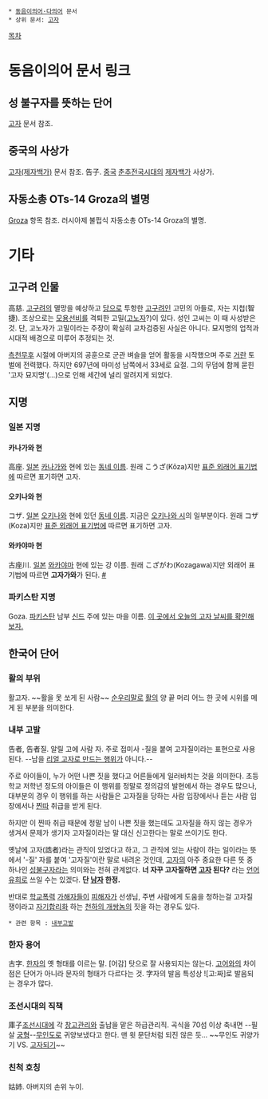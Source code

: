  * [[동음이의어·다의어]] 문서
 * 상위 문서: [[고자]]

[[목차]]
= 동음이의어 문서 링크 =
== 성 불구자를 뜻하는 단어 ==
[[고자]] 문서 참조.
== 중국의 사상가 ==
[[고자(제자백가)]] 문서 참조. 告子. [[중국]] [[춘추전국시대]]의 [[제자백가]] 사상가.
== 자동소총 OTs-14 Groza의 별명 ==
[[Groza]] 항목 참조. 러시아제 불펍식 자동소총 OTs-14 Groza의 별명.

= 기타 =
== 고구려 인물 ==
高慈. [[고구려]]의 멸망을 예상하고 [[당]]으로 투항한 [[고구려]]인 고민의 아들로, 자는 지첩(智捷). 조상으로는 [[모용선비]]를 격퇴한 고밀([[고노자]]?)이 있다. 성인 고씨는 이 때 사성받은 것. 단, 고노자가 고밀이라는 주장이 확실히 교차검증된 사실은 아니다. 묘지명의 업적과 시대적 배경으로 미루어 추정되는 것.

[[측천무후]] 시절에 아버지의 공훈으로 군관 벼슬을 얻어 활동을 시작했으며 주로 [[거란]] 토벌에 전력했다. 하지만 697년에 마미성 남쪽에서 33세로 요절. 그의 무덤에 함께 묻힌 '고자 묘지명'(…)으로 인해 세간에 널리 알려지게 되었다.

== 지명 ==
=== 일본 지명 ===
==== 카나가와 현 ====
高座. [[일본]] [[카나가와]] 현에 있는 [http://ko.wikipedia.org/wiki/%EA%B3%A0%EC%9E%90_%EA%B5%B0 동네 이름]. 원래 こうざ(Kōza)지만 [[외래어 표기법/일본어|표준 외래어 표기법]]에 따르면 표기하면 고자.

==== 오키나와 현 ====
コザ. [[일본]] [[오키나와]] 현에 있던 [http://ja.wikipedia.org/wiki/%E3%82%B3%E3%82%B6%E5%B8%82 동네 이름]. 지금은 [http://ko.wikipedia.org/wiki/%EC%98%A4%ED%82%A4%EB%82%98%EC%99%80_%EC%8B%9C 오키나와 시]의 일부분이다. 원래 コザ(Koza)지만 [[외래어 표기법/일본어|표준 외래어 표기법]]에 따르면 표기하면 고자.

==== 와카야마 현 ====
古座川. [[일본]] [[와카야마]] 현에 있는 강 이름. 원래 こざがわ(Kozagawa)지만 외래어 표기법에 따르면 '''고자가와'''가 된다. [http://www.wakayama-kanko.or.jp/walkingmap/kr/kushimoto/spot/ #]

=== 파키스탄 지명 ===
Goza. [[파키스탄]] 남부 [[신드]] 주에 있는 마을 이름. [http://www.accuweather.com/en/pk/goza/260960/weather-forecast/260960 이 곳에서 오늘의 고자 날씨를 확인해 보자.] 

== 한국어 단어 ==
=== 활의 부위 ===
활고자. ~~활을 못 쏘게 된 사람~~
[[순우리말]]로 [[활]]의 양 끝 머리 어느 한 곳에 시위를 메게 된 부분을 의미한다.

=== 내부 고발 ===
告者, 告者질. 알릴 고에 사람 자. 주로 접미사 -질을 붙여 고자질이라는 표현으로 사용된다.
--남을 [[고자|리얼 고자]][[고자되기|로 만드는 행위]]가 아니다.--

주로 아이들이, 누가 어떤 나쁜 짓을 했다고 어른들에게 일러바치는 것을 의미한다. 초등학교 저학년 정도의 아이들은 이 행위를 정말로 정의감의 발현에서 하는 경우도 많으나, 대부분의 경우 이 행위를 하는 사람들은 고자질을 당하는 사람 입장에서나 듣는 사람 입장에서나 [[찐따]] 취급을 받게 된다.

하지만 이 찐따 취급 때문에 정말 남이 나쁜 짓을 했는데도 고자질을 하지 않는 경우가 생겨서 문제가 생기자 고자질이라는 말 대신 신고한다는 말로 쓰이기도 한다.

옛날에 고자(誥者)라는 관직이 있었다고 하고, 그 관직에 있는 사람이 하는 일이라는 뜻에서 '-질' 자를 붙여 '고자질'이란 말로 내려온 것인데, [[고자]]의 아주 중요한 다른 뜻 중 하나인 [[성불구자]]라는 의미와는 전혀 관계없다. '''너 자꾸 고자질하면 [[고자]] 된다?''' 라는 [[언어유희]]로 쓰일 수는 있겠다. '''단 [[남자]] 한정.'''

반대로 [[학교폭력]] [[가해자]]들이 [[피해자]]가 선생님, 주변 사람에게 도움을 청하는걸 고자질 쟁이라고 [[자기합리화]] 하는 [[천하의 개쌍놈]]의 짓을 하는 경우도 있다.

 * 관련 항목 : [[내부고발]]

=== 한자 용어 ===
古字. [[한자]]의 옛 형태를 이르는 말. [어감] 탓으로 잘 사용되지는 않는다. [[고어]]와의 차이점은 단어가 아니라 문자의 형태가 다르다는 것. 字자의 발음 특성상 ![고:짜]로 발음되는 경우가 많다.

=== 조선시대의 직책 ===
庫子[[조선]]시대에 각 [[창고]]관리와 출납을 맡은 하급관리직. 곡식을 70섬 이상 축내면 --필살 [[궁형]]--[[무인도]]로 귀양보냈다고 한다. 맨 윗 문단처럼 되진 않은 듯… ~~무인도 귀양가기 VS. [[고자되기]]~~

=== 친척 호칭 ===
姑姉. 아버지의 손위 누이.

